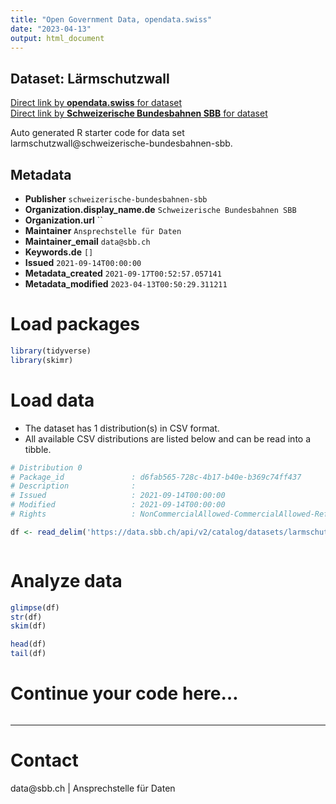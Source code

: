 ```yaml
---
title: "Open Government Data, opendata.swiss"
date: "2023-04-13"
output: html_document
---
```


## Dataset: Lärmschutzwall



[Direct link by **opendata.swiss** for dataset](https://opendata.swiss/de/dataset/larmschutzwall)<br>
[Direct link by **Schweizerische Bundesbahnen SBB** for dataset](https://data.sbb.ch/explore/dataset/larmschutzwall/)

Auto generated R starter code for data set larmschutzwall@schweizerische-bundesbahnen-sbb.

## Metadata

- **Publisher** `schweizerische-bundesbahnen-sbb`
- **Organization.display_name.de** `Schweizerische Bundesbahnen SBB`
- **Organization.url** ``
- **Maintainer** `Ansprechstelle für Daten`
- **Maintainer_email** `data@sbb.ch`
- **Keywords.de** `[]`
- **Issued** `2021-09-14T00:00:00`
- **Metadata_created** `2021-09-17T00:52:57.057141`
- **Metadata_modified** `2023-04-13T00:50:29.311211`


# Load packages

```r

library(tidyverse)
library(skimr)

```

# Load data

-   The dataset has 1 distribution(s) in CSV format.
-   All available CSV distributions are listed below and can be read into a tibble.

```r

# Distribution 0
# Package_id               : d6fab565-728c-4b17-b40e-b369c74ff437
# Description              : 
# Issued                   : 2021-09-14T00:00:00
# Modified                 : 2021-09-14T00:00:00
# Rights                   : NonCommercialAllowed-CommercialAllowed-ReferenceRequired

df <- read_delim('https://data.sbb.ch/api/v2/catalog/datasets/larmschutzwall/exports/csv')



```

# Analyze data

```r

glimpse(df)
str(df)
skim(df)

head(df)
tail(df)

```

# Continue your code here...

```r

```

------------------------------------------------------------------------

# Contact

data@sbb.ch | Ansprechstelle für Daten
